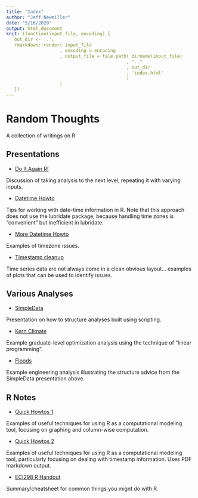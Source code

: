 ```yaml
---
title: "Index"
author: "Jeff Newmiller"
date: "5/16/2020"
output: html_document
knit: (function(input_file, encoding) {
   out_dir <- '.';
   rmarkdown::render( input_file
                    , encoding = encoding
                    , output_file = file.path( dirname(input_file)
                                             , ".."
                                             , out_dir
                                             , 'index.html'
                                             )
                    )
   })
---
```


# Random Thoughts

A collection of writings on R.

## Presentations
- [Do It Again R!](RLoopsAndGroups/DoItAgainR.html)

Discussion of taking analysis to the next level, repeating it with varying inputs.

- [Datetime Howto](time-2018-10/DatetimeHowto.html)

Tips for working with date-time information in R. Note that this approach does not use the lubridate package, because handling time zones is "convenient" but inefficient in lubridate.

- [More Datetime Howto](time-2018-10/MoreDatetimeHowto.html)

Examples of timezone issues.

- [Timestamp cleanup](time-2018-10/TimestampCleaning.html)

Time series data are not always come in a clean obvious layout... examples of plots that can be used to identify issues.

## Various Analyses

- [SimpleData](eci298sp2016/SimpleData1.html)

Presentation on how to structure analyses built using scripting.

- [Kern Climate](eci298sp2016/KernClimate.html)

Example graduate-level optimization analysis using the technique of "linear programming".

- [Floods](eci298sp2016/floods.html)

Example engineering analysis illustrating the structure advice from the SimpleData presentation above.

## R Notes

- [Quick Howtos 1](eci298sp2016/QuickHowtos1.html)

Examples of useful techniques for using R as a computational modeling tool, focusing on graphing and column-wise computation.

- [Quick Howtos 2](eci298sp2016/QuickHowto2.pdf)

Examples of useful techniques for using R as a computational modeling tool, particularly focusing on dealing with timestamp information. Uses PDF markdown output.

- [ECI298 R Handout](eci298sp2016/handout1.pdf)

Summary/cheatsheet for common things you mignt do with R.



